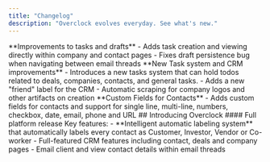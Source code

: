 ```yaml
---
title: "Changelog"
description: "Overclock evolves everyday. See what's new."
---
```

<Update label="October 4, 2024" description="v0.0.4">
**Improvements to tasks and drafts**
  - Adds task creation and viewing directly within company and contact pages
  - Fixes draft persistence bug when navigating between email threads
</Update>

<Update label="September 26, 2024" description="v0.0.3">
**New Task system and CRM improvements**
  - Introduces a new tasks system that can hold todos related to deals, companies, contacts, and general tasks.
  - Adds a new "friend" label for the CRM
  - Automatic scraping for company logos and other artifacts on creation
</Update>


<Update label="September 22, 2024" description="v0.0.2">
  **Custom Fields for Contacts**
  - Adds custom fields for contacts and support for single line, multi-line, numbers, checkbox, date, email, phone and URL
</Update>

<Update label="September 20, 2024" description="v0.0.1">
  ## Introducing Overclock
  #### Full platform release
  Key features:
    - **Intelligent automatic labeling system** that automatically labels every contact as Customer, Investor, Vendor or Co-worker
    - Full-featured CRM features including contact, deals and company pages
    - Email client and view contact details within email threads
</Update>